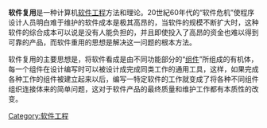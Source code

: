 {{unreferenced|time=2009-5-12}}
{{merge to|代码复用}}
{{NoteTA
|G1 = IT
}}
'''软件复用'''是一种计算机[[软件工程|软件工程]]方法和理论。20世紀60年代的“软件危机”使程序设计人员明白难于维护的软件成本是极其高昂的，当软件的规模不断扩大时，这种软件的综合成本可以说是没有人能负担的，并且即使投入了高昂的资金也难以得到可靠的产品，而软件重用的思想是解决这一问题的根本方法。

软件复用的主要思想是，将软件看成是由不同功能部分的“[[组件|组件]]”所组成的有机体，每一个组件在设计编写时可以被设计成完成同类工作的通用工具，这样，如果完成各种工作的组件被建立起来以后，编写一特定软件的工作就变成了将各种不同组件组织连接体来的简单问题，这对于软件产品的最终质量和维护工作都有本质性的改变。

[[Category:软件工程|Category:软件工程]]